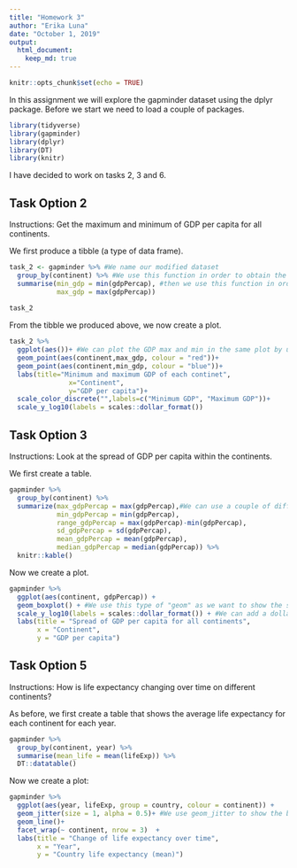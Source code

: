 ```yaml
---
title: "Homework 3"
author: "Erika Luna"
date: "October 1, 2019"
output: 
  html_document:
    keep_md: true
---
```


```r
knitr::opts_chunk$set(echo = TRUE)
```

In this assignment we will explore the gapminder dataset using the dplyr package. Before we start we need to load a couple of packages. 


```r
library(tidyverse)
library(gapminder)
library(dplyr)
library(DT)
library(knitr)
```

I have decided to work on tasks 2, 3 and 6.

## Task Option 2
Instructions: Get the maximum and minimum of GDP per capita for all continents.

We first produce a tibble (a type of data frame).

```r
task_2 <- gapminder %>% #We name our modified dataset
  group_by(continent) %>% #We use this function in order to obtain the information at the continent level.
  summarise(min_gdp = min(gdpPercap), #then we use this function in order to obtain the maximum and minimum of GDP per capita. 
            max_gdp = max(gdpPercap))
  
task_2
```

From the tibble we produced above, we now create a plot. 

```r
task_2 %>% 
  ggplot(aes())+ #We can plot the GDP max and min in the same plot by using geom_point twice. We could also use some other type of "geom". 
  geom_point(aes(continent,max_gdp, colour = "red"))+ 
  geom_point(aes(continent,min_gdp, colour = "blue"))+
  labs(title="Minimum and maximum GDP of each continet",
               x="Continent",
               y="GDP per capita")+
  scale_color_discrete("",labels=c("Minimum GDP", "Maximum GDP"))+
  scale_y_log10(labels = scales::dollar_format())


```




## Task Option 3

Instructions: Look at the spread of GDP per capita within the continents.

We first create a table. 
```r
gapminder %>% 
  group_by(continent) %>% 
  summarize(max_gdpPercap = max(gdpPercap),#We can use a couple of different functions within the summarize function. 
            min_gdpPercap = min(gdpPercap),
            range_gdpPercap = max(gdpPercap)-min(gdpPercap),
            sd_gdpPercap = sd(gdpPercap),
            mean_gdpPercap = mean(gdpPercap),
            median_gdpPercap = median(gdpPercap)) %>% 
  knitr::kable()
```

Now we create a plot.
```r
gapminder %>% 
  ggplot(aes(continent, gdpPercap)) +
  geom_boxplot() + #We use this type of "geom" as we want to show the spread of GDP.
  scale_y_log10(labels = scales::dollar_format()) + #We can add a dollar sign to the values on the y axis.
  labs(title = "Spread of GDP per capita for all continents", 
       x = "Continent", 
       y = "GDP per capita")
```



## Task Option 5

Instructions: How is life expectancy changing over time on different continents?

As before, we first create a table that shows the average life expectancy for each continent for each year. 
```r
gapminder %>% 
  group_by(continent, year) %>% 
  summarise(mean_life = mean(lifeExp)) %>% 
  DT::datatable()
```

Now we create a plot: 
```r
gapminder %>% 
  ggplot(aes(year, lifeExp, group = country, colour = continent)) +
  geom_jitter(size = 1, alpha = 0.5)+ #We use geom_jitter to show the behaviour of each country within each continent. 
  geom_line()+
  facet_wrap(~ continent, nrow = 3)  +
  labs(title = "Change of life expectancy over time", 
       x = "Year", 
       y = "Country life expectancy (mean)")
```
